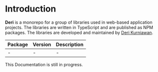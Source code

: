 
# Introduction

**Deri** is a monorepo for a group of libraries used in web-based application projects. The libraries are written in TypeScript and are published as NPM packages. The libraries are developed and maintained by [Deri Kurniawan](https://deri.my.id).

| Package | Version | Description |
| ------- | ------- | ----------- |
| -       | -       | -           |

<Callout type="warning" emoji="🚧">
  This Documentation is still in progress.
</Callout>
